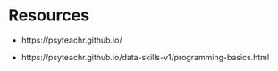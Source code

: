 # Resources

- https://psyteachr.github.io/

- https://psyteachr.github.io/data-skills-v1/programming-basics.html
